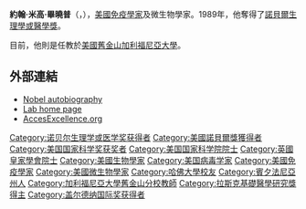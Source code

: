 {{Infobox scientist
|name              = 約翰·米高·畢曉普
|image             = Nci-vol-8172-300 j michael bishop.jpg
|image_size       = 150px
|caption           = 約翰·米高·畢曉普
|birth_date        = {{birth date and age|1936|2|22}}
|birth_place       = [[美國|美國]][[賓夕法尼亞州|賓夕法尼亞州]][[約克_(賓夕法尼亞州)|約克]]
|death_date        = 
|death_place       = 
|residence         = 
|citizenship       = 
|nationality       = {{USA}}
|ethnicity         = 
|field             =  [[病毒学|病毒学]]
|work_institutions = 
|alma_mater        = 
|doctoral_advisor  = 
|doctoral_students = 
|known_for         =  [[癌基因|癌基因]][[病毒|病毒]]
|author_abbrev_bot = 
|author_abbrev_zoo = 
|influences        = 
|influenced        = 
|prizes            =  1989年[[诺贝尔生理学或医学奖|诺贝尔生理学或医学奖]]；2003年[[美国国家科学奖章|美国国家科学奖章]]
|footnotes         = 
|signature         =
}}
'''約翰·米高·畢曉普'''（{{lang-en|John Michael Bishop}}，{{bd|1936年|2月22日|catIdx=Bishop ,John}}），[[美國|美國]][[免疫學|免疫學家]]及微生物學家。1989年，他奪得了[[諾貝爾生理學或醫學獎|諾貝爾生理學或醫學獎]]。
 
目前，他則是任教於[[美國|美國]][[舊金山加利福尼亞大學|舊金山加利福尼亞大學]]。

== 外部連結 ==
*[http://nobelprize.org/medicine/laureates/1989/bishop-autobio.html Nobel autobiography] {{Wayback|url=http://nobelprize.org/medicine/laureates/1989/bishop-autobio.html |date=20080905035318 }}
*[https://web.archive.org/web/20131202223641/http://hooper.ucsf.edu/hooper/bishop_lab.html Lab home page]
*[https://web.archive.org/web/20090715203410/http://www.accessexcellence.org/RC/AB/BC/J_Michael_Bishop.php AccesExcellence.org]

{{諾貝爾生理學或醫學獎獲得者 (1976年－2000年)}}
{{美国国家科学奖章|biological}}
{{加拿大盖尔德纳国际奖获得者}}
{{阿尔伯特·拉斯克基础医学研究奖获得者}}

{{Authority control}}
{{DEFAULTSORT:Bishop}}

[[Category:诺贝尔生理学或医学奖获得者|Category:诺贝尔生理学或医学奖获得者]]
[[Category:美國諾貝爾獎獲得者|Category:美國諾貝爾獎獲得者]]
[[Category:美国国家科学奖获奖者|Category:美国国家科学奖获奖者]]
[[Category:美国国家科学院院士|Category:美国国家科学院院士]]
[[Category:英國皇家學會院士|Category:英國皇家學會院士]]
[[Category:美國生物學家|Category:美國生物學家]]
[[Category:美国病毒学家|Category:美国病毒学家]]
[[Category:美國免疫學家|Category:美國免疫學家]]
[[Category:美國微生物學家|Category:美國微生物學家]]
[[Category:哈佛大學校友|Category:哈佛大學校友]]
[[Category:賓夕法尼亞州人|Category:賓夕法尼亞州人]]
[[Category:加利福尼亞大學舊金山分校教師|Category:加利福尼亞大學舊金山分校教師]]
[[Category:拉斯克基礎醫學研究獎得主|Category:拉斯克基礎醫學研究獎得主]]
[[Category:盖尔德纳国际奖获得者|Category:盖尔德纳国际奖获得者]]